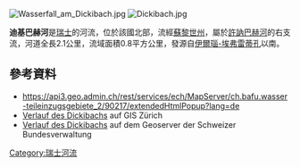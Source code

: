 {{Coord|47.41685|N|8.72763|E|display=title}}
[[Image:Wasserfall_am_Dickibach.jpg|right]]
[[Image:Dickibach.jpg|right]]

'''迪基巴赫河'''是[[瑞士|瑞士]]的河流，位於該國北部，流經[[蘇黎世州|蘇黎世州]]，屬於[[許訥巴赫河_(肯普特河支流)|許訥巴赫河]]的右支流，河道全長2.1公里，流域面積0.8平方公里，發源自[[伊爾瑙-埃弗雷蒂孔|伊爾瑙-埃弗雷蒂孔]]以南。

==參考資料==
* https://api3.geo.admin.ch/rest/services/ech/MapServer/ch.bafu.wasser-teileinzugsgebiete_2/90217/extendedHtmlPopup?lang=de
* [http://maps.zh.ch/s/zbpprdmd Verlauf des Dickibachs] auf GIS Zürich
* [https://s.geo.admin.ch/756882f5bc Verlauf des Dickibachs] auf dem Geoserver der Schweizer Bundesverwaltung

{{Switzerland-geo-stub}}
[[Category:瑞士河流|Category:瑞士河流]]